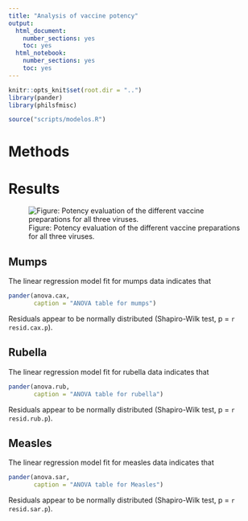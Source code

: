 ```yaml
---
title: "Analysis of vaccine potency"
output:
  html_document:
    number_sections: yes
    toc: yes
  html_notebook:
    number_sections: yes
    toc: yes
---
```


```r
knitr::opts_knit$set(root.dir = "..")
library(pander)
library(philsfmisc)
```


```r
source("scripts/modelos.R")
```

# Methods

# Results

![Figure: Potency evaluation of the different vaccine preparations for all three viruses. ](../figures/potency.png)

## Mumps

The linear regression model fit for mumps data indicates that

```r
pander(anova.cax,
       caption = "ANOVA table for mumps")
```

Residuals appear to be normally distributed (Shapiro-Wilk test, p = `r resid.cax.p`).

## Rubella

The linear regression model fit for rubella data indicates that

```r
pander(anova.rub,
       caption = "ANOVA table for rubella")
```

Residuals appear to be normally distributed (Shapiro-Wilk test, p = `r resid.rub.p`).

## Measles

The linear regression model fit for measles data indicates that

```r
pander(anova.sar,
       caption = "ANOVA table for Measles")
```

Residuals appear to be normally distributed (Shapiro-Wilk test, p = `r resid.sar.p`).

